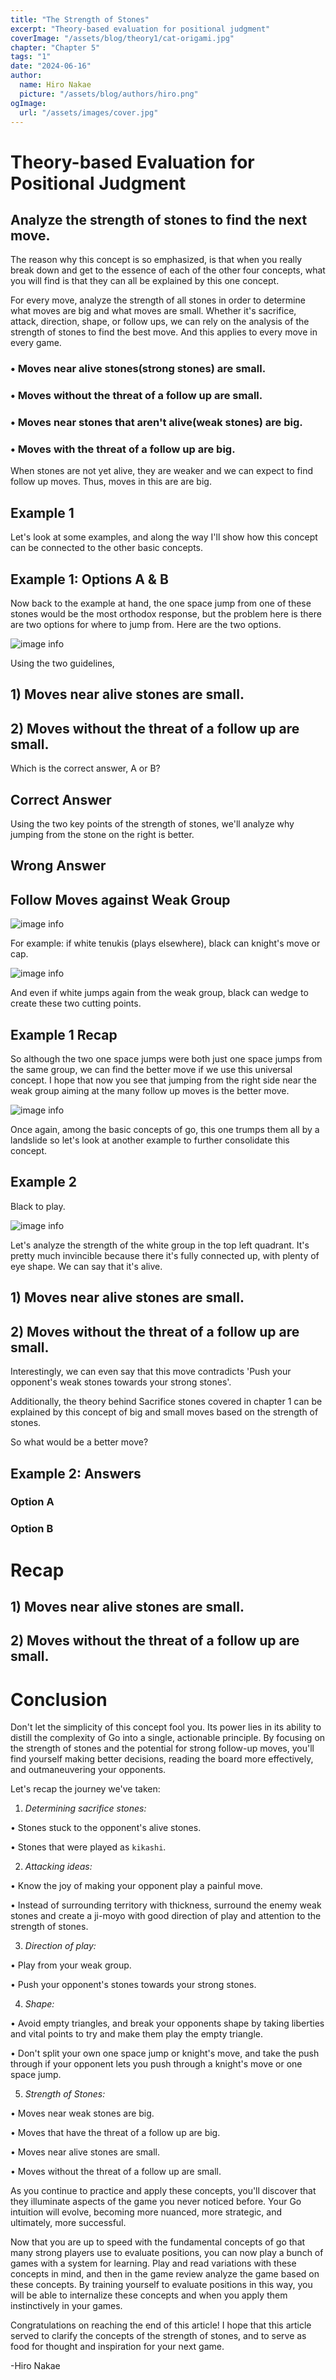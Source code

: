 ```yaml
---
title: "The Strength of Stones"
excerpt: "Theory-based evaluation for positional judgment"
coverImage: "/assets/blog/theory1/cat-origami.jpg"
chapter: "Chapter 5"
tags: "1"
date: "2024-06-16"
author:
  name: Hiro Nakae
  picture: "/assets/blog/authors/hiro.png"
ogImage:
  url: "/assets/images/cover.jpg"
---
```




<div className="mt-8"/>

# Theory-based Evaluation for Positional Judgment

<div className="mt-2"/>

## Analyze the strength of stones to find the next move.

<div className="mt-4"/>

The reason why this concept is so emphasized, is that when you really break down and get to the essence of each of the other four concepts, what you will find is that they can all be explained by this one concept. 
<div className="mt-4"/>
For every move, analyze the strength of all stones in order to determine what moves are big and what moves are small. Whether it's sacrifice, attack, direction, shape, or follow ups, we can rely on the analysis of the strength of stones to find the best move. And this applies to every move in every game. 

<div className="mt-4"/>

 ### • Moves near alive stones(strong stones) are small.

 <div className="mt-2"/>

 ### • Moves without the threat of a follow up are small.

<div className="mt-4"/>

### • Moves near stones that aren't alive(weak stones) are big.

<div className="mt-2"/>

### • Moves with the threat of a follow up are big.

<div className="mt-8"/>

When stones are not yet alive, they are weaker and we can expect to find follow up moves. Thus, moves in this are are big.

<div className="mt-8"/>

## Example 1

Let's look at some examples, and along the way I'll show how this concept can be connected to the other basic concepts.

<ImageText src="/assets/blog/theory1/1.PNG" text1="White has just played this knight's move to check black's group here on the bottom side. If you guessed that the jump from one of these two black stones was the right move, I think you have an understanding of the 5 concepts.
" text2="Direction of Play - Rule #1: Play from your weak groups. Since black's group here is checked on both sides and there is a 2nd line stone due to the Q3 kick, Black's two stones have little eye-space and is unstable. So, we want to move from these guys since they're not alive and consequently weak."/>

<div className="mt-8"/>

<ImageText src="/assets/blog/theory3/theory3-15.PNG" text1="Perhaps you've noticed, that `play from your weak groups`, is the same as `Moves near weak stones are big`. We play from the weak group not only because of good direction, but also to limit the opponent's options by defending against moves with follow ups .
" text2="We can also say `push weak stones towards our strength`, is the same as `Moves near strong stones are small` because we are effectively pushing weak stones towards our strength and making the opponent play moves that lack follow up."/>


<div className="mt-8"/>

## Example 1: Options A & B

<div className="mt-4"/>

Now back to the example at hand, the one space jump from one of these stones would be the most orthodox response, but the problem here is there are two options for where to jump from. Here are the two options.

<div className="mt-2"/>

![image info](/assets/blog/theory1/comparison1.png)

<div className="mt-2"/>

Using the two guidelines, 

<div className="mt-2"/>


## 1) Moves near alive stones are small.

<div className="mt-2"/>

## 2) Moves without the threat of a follow up are small.

<div className="mt-2"/>

Which is the correct answer, A or B?

<div className="mt-8"/>

## Correct Answer

<div className="mt-4"/>

<ImageText src="/assets/blog/theory1/a.PNG" text1="How did you do, did you get it right?
The correct answer (A) is to jump from the right side." text2="Perhaps you think that they're both one space jumps from the same group and so they're the same, but the nuance between these two moves effect the win rate by 6%. If you play A, white has about a 56% chance to win the game. But if you play B, white has about a 62% chance to win the game, according to katago on my machine."/>


Using the two key points of the strength of stones, we'll analyze why jumping from the stone on the right is better.

<div className="mt-4"/>

<ImageText src="/assets/blog/theory1/a.PNG" text1="First of all, moves near alive stones are small.
Between the knight's move enclosure on the bottom left corner and the three stones in the bottom right quadrant, which of these two white groups is not alive?" text2="The enclosure on the left side is stable. It's alive. but the group on the right side has no eye shape and is a weak group. Therefore, instead of playing near the alive enclosure, playing near the weak group has more value."/>

## Wrong Answer

 <ImageText src="/assets/blog/theory1/b.PNG" text1="So this move, is playing near the alive group." text2="And, because you played near an alive group, you have no real follow up."/>


## Follow Moves against Weak Group

<div className="mt-4"/>

![image info](/assets/blog/theory1/options.png)

For example: if white tenukis (plays elsewhere), black can knight's move or cap.

<div className="mt-8"/>

![image info](/assets/blog/theory1/5-options.png)

And even if white jumps again from the weak group, black can wedge to create these two cutting points.

<div className="mt-8"/>

## Example 1 Recap

So although the two one space jumps were both just one space jumps from the same group, we can find the better move if we use this universal concept. I hope that now you see that jumping from the right side near the weak group aiming at the many follow up moves is the better move.

![image info](/assets/blog/theory1/comparison1.png)

Once again, among the basic concepts of go, this one trumps them all by a landslide so let's look at another example to further consolidate this concept.

<div className="mt-8"/>

## Example 2

<div className="mt-4"/>

Black to play.

<div className="mt-2"/>

![image info](/assets/blog/theory1/6.PNG)


<div className="mt-8"/>

 <ImageText src="/assets/blog/theory1/7.PNG" text1="What do you think of this move? In terms of direction of play, black is playing according to 'play from your weak stones'. But, it contradicts the concept of the strength of stones. " text2="If you can see how this move is contradicting the strength of stones, you have a pretty solid understanding of what moves are big or not."/>



Let's analyze the strength of the white group in the top left quadrant. It's pretty much invincible because there it's fully connected up, with plenty of eye shape. We can say that it's alive. 

<div className="mt-2"/>

## 1) Moves near alive stones are small.

<div className="mt-2"/>

## 2) Moves without the threat of a follow up are small.

<ImageText src="/assets/blog/theory1/7.PNG" text1="This move is playing towards strong, alive stones." text2="Which means there's no immediate follow up threat. So ultimately, this follows `play from weak stones` but is actually a small move."/>


Interestingly, we can even say that this move contradicts 'Push your opponent's weak stones towards your strong stones'. 

<div className="mt-2"/>

<ImageText src="/assets/blog/theory1/7.PNG" text1="Essentially, this large knight move is approaching white's strong group, and so from white's perspective, the opponent has just pushed himself into your strength for you!" text2="How generous. From this explanation, I think it is clear to see that black's large knight move here is actually bad direction, despite it looking reasonable at first glance."/>

Additionally, the theory behind Sacrifice stones covered in chapter 1 can be explained by this concept of big and small moves based on the strength of stones.

<ImageText src="/assets/blog/theory5/part1/theory5-1.PNG" text1="When we revisit this problem from the article on Sacrifice stones, we now see more clearly why white's marked stone was a mistake." text2="White is going after stones that are near an alive group. So although the move presses black against his strong stones, black knows stones in that area will be small anyways. Thus, white won't get the flow that he is aiming for. "/>



So what would be a better move?

## Example 2: Answers

<div className="mt-4"/>

### Option A

<ImageText src="/assets/blog/theory1/8.PNG" text1="Because we don't want to approach white's thickness, this jump clearly commits to moving away from it. This move also helps increase the odds of the bottom side turning into a territory-moyo. And if not, this sort of position will aid in the fight when white jumps in to break it up." text2=""/>


### Option B

<ImageText src="/assets/blog/theory1/9.PNG" text1="If you don't consider the center group weak, playing like this is also valid, but anyways when you consider the concept of the strength of stones, either of these moves would be better than willingly pressing yourself against the opponent's strong group." text2=""/>



# Recap

<div className="mt-4"/>

## 1) Moves near alive stones are small.

<div className="mt-2"/>

## 2) Moves without the threat of a follow up are small.

<div className="mt-8"/>

# Conclusion

<div className="mt-4"/>

Don't let the simplicity of this concept fool you. Its power lies in its ability to distill the complexity of Go into a single, actionable principle. By focusing on the strength of stones and the potential for strong follow-up moves, you'll find yourself making better decisions, reading the board more effectively, and outmaneuvering your opponents.

<div className="mt-4"/>

Let's recap the journey we've taken:

<div className="mt-4"/>

1) _Determining sacrifice stones:_ 

  • Stones stuck to the opponent's alive stones.

  • Stones that were played as `kikashi`.

<div className="mt-2"/>

2) _Attacking ideas:_

  • Know the joy of making your opponent play a painful move.

  • Instead of surrounding territory with thickness, surround the enemy weak stones and create a ji-moyo with good direction of play and attention to the strength of stones.

<div className="mt-2"/>

3) _Direction of play:_

  • Play from your weak group.

  • Push your opponent's stones towards your strong stones.

<div className="mt-2"/>

4) _Shape:_

  • Avoid empty triangles, and break your opponents shape by taking liberties and vital points to try and make them play the empty triangle.

  • Don't split your own one space jump or knight's move, and take the push through if your opponent lets you push through a knight's move or one space jump.

<div className="mt-2"/>

5) _Strength of Stones:_

  • Moves near weak stones are big.

  • Moves that have the threat of a follow up are big.

  • Moves near alive stones are small.

  • Moves without the threat of a follow up are small.
  

<div className="mt-4"/>

As you continue to practice and apply these concepts, you'll discover that they illuminate aspects of the game you never noticed before. Your Go intuition will evolve, becoming more nuanced, more strategic, and ultimately, more successful. 

Now that you are up to speed with the fundamental concepts of go that many strong players use to evaluate positions, you can now play a bunch of games with a system for learning. Play and read variations with these concepts in mind, and then in the game review analyze the game based on these concepts. By training yourself to evaluate positions in this way, you will be able to internalize these concepts and when you apply them instinctively in your games.

<div className="mt-8"/>

Congratulations on reaching the end of this article! I hope that this article served to clarify the concepts of the strength of stones, and to serve as food for thought and inspiration for your next game.

-Hiro Nakae


<div className="mt-8"/>